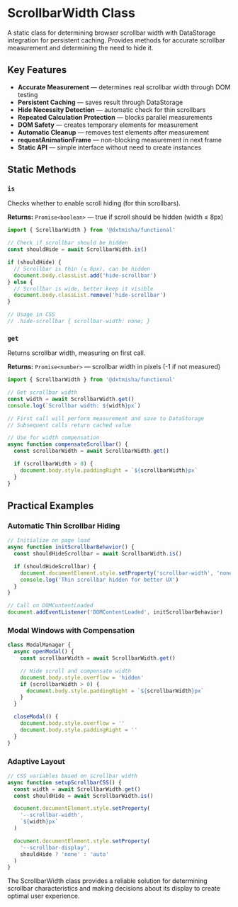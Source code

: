 
<Meta title='@dxtmisha/functional/en/Classes/ScrollbarWidth'/>

# ScrollbarWidth Class

A static class for determining browser scrollbar width with DataStorage integration for persistent caching. Provides methods for accurate scrollbar measurement and determining the need to hide it.

## Key Features

- **Accurate Measurement** — determines real scrollbar width through DOM testing
- **Persistent Caching** — saves result through DataStorage
- **Hide Necessity Detection** — automatic check for thin scrollbars
- **Repeated Calculation Protection** — blocks parallel measurements
- **DOM Safety** — creates temporary elements for measurement
- **Automatic Cleanup** — removes test elements after measurement
- **requestAnimationFrame** — non-blocking measurement in next frame
- **Static API** — simple interface without need to create instances

## Static Methods

### `is`

Checks whether to enable scroll hiding (for thin scrollbars).

**Returns:** `Promise<boolean>` — true if scroll should be hidden (width ≤ 8px)

```javascript
import { ScrollbarWidth } from '@dxtmisha/functional'

// Check if scrollbar should be hidden
const shouldHide = await ScrollbarWidth.is()

if (shouldHide) {
  // Scrollbar is thin (≤ 8px), can be hidden
  document.body.classList.add('hide-scrollbar')
} else {
  // Scrollbar is wide, better keep it visible
  document.body.classList.remove('hide-scrollbar')
}

// Usage in CSS
// .hide-scrollbar { scrollbar-width: none; }
```

### `get`

Returns scrollbar width, measuring on first call.

**Returns:** `Promise<number>` — scrollbar width in pixels (-1 if not measured)

```javascript
import { ScrollbarWidth } from '@dxtmisha/functional'

// Get scrollbar width
const width = await ScrollbarWidth.get()
console.log(`Scrollbar width: ${width}px`)

// First call will perform measurement and save to DataStorage
// Subsequent calls return cached value

// Use for width compensation
async function compensateScrollbar() {
  const scrollbarWidth = await ScrollbarWidth.get()

  if (scrollbarWidth > 0) {
    document.body.style.paddingRight = `${scrollbarWidth}px`
  }
}
```

## Practical Examples

### Automatic Thin Scrollbar Hiding

```javascript
// Initialize on page load
async function initScrollbarBehavior() {
  const shouldHideScrollbar = await ScrollbarWidth.is()

  if (shouldHideScrollbar) {
    document.documentElement.style.setProperty('scrollbar-width', 'none')
    console.log('Thin scrollbar hidden for better UX')
  }
}

// Call on DOMContentLoaded
document.addEventListener('DOMContentLoaded', initScrollbarBehavior)
```

### Modal Windows with Compensation

```javascript
class ModalManager {
  async openModal() {
    const scrollbarWidth = await ScrollbarWidth.get()

    // Hide scroll and compensate width
    document.body.style.overflow = 'hidden'
    if (scrollbarWidth > 0) {
      document.body.style.paddingRight = `${scrollbarWidth}px`
    }
  }

  closeModal() {
    document.body.style.overflow = ''
    document.body.style.paddingRight = ''
  }
}
```

### Adaptive Layout

```javascript
// CSS variables based on scrollbar width
async function setupScrollbarCSS() {
  const width = await ScrollbarWidth.get()
  const shouldHide = await ScrollbarWidth.is()

  document.documentElement.style.setProperty(
    '--scrollbar-width',
    `${width}px`
  )

  document.documentElement.style.setProperty(
    '--scrollbar-display',
    shouldHide ? 'none' : 'auto'
  )
}
```

The ScrollbarWidth class provides a reliable solution for determining scrollbar characteristics and making decisions about its display to create optimal user experience.
